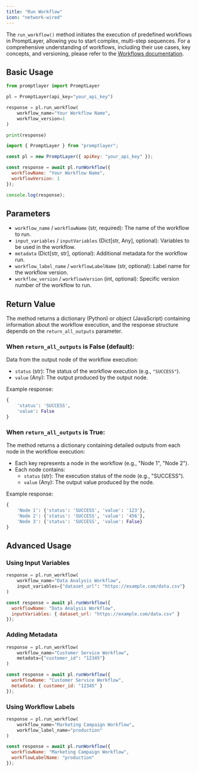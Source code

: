 ```yaml
---
title: "Run Workflow"
icon: "network-wired"
---
```


The `run_workflow()` method initiates the execution of predefined workflows in PromptLayer, allowing you to start complex, multi-step sequences. For a comprehensive understanding of workflows, including their use cases, key concepts, and versioning, please refer to the [Workflows documentation](/why-promptlayer/workflows).

## Basic Usage

<CodeGroup>

```python Python
from promptlayer import PromptLayer

pl = PromptLayer(api_key="your_api_key")

response = pl.run_workflow(
    workflow_name="Your Workflow Name",
    workflow_version=1
)

print(response)
```

```js JavaScript
import { PromptLayer } from "promptlayer";

const pl = new PromptLayer({ apiKey: "your_api_key" });

const response = await pl.runWorkflow({
  workflowName: "Your Workflow Name",
  workflowVersion: 1
});

console.log(response);
```

</CodeGroup>

## Parameters

- `workflow_name` / `workflowName` (str, required): The name of the workflow to run.
- `input_variables` / `inputVariables` (Dict[str, Any], optional): Variables to be used in the workflow.
- `metadata` (Dict[str, str], optional): Additional metadata for the workflow run.
- `workflow_label_name` / `workflowLabelName` (str, optional): Label name for the workflow version.
- `workflow_version` / `workflowVersion` (int, optional): Specific version number of the workflow to run.

## Return Value

The method returns a dictionary (Python) or object (JavaScript) containing information about the workflow execution, and the response structure depends on the `return_all_outputs` parameter.

### When `return_all_outputs` is False (default):

Data from the output node of the workflow execution:
- `status` (str): The status of the workflow execution (e.g., `"SUCCESS"`).
- `value` (Any): The output produced by the output node.

Example response:
```python
{
    'status': 'SUCCESS',
    'value': False
}
```

### When `return_all_outputs` is True:

The method returns a dictionary containing detailed outputs from each node in the workflow execution:
- Each key represents a node in the workflow (e.g., "Node 1", "Node 2").
- Each node contains:
  - `status` (str): The execution status of the node (e.g., "SUCCESS").
  - `value` (Any): The output value produced by the node.

Example response:
```python
{
    'Node 1': {'status': 'SUCCESS', 'value': '123'},
    'Node 2': {'status': 'SUCCESS', 'value': '456'},
    'Node 3': {'status': 'SUCCESS', 'value': False}
}
```

## Advanced Usage

### Using Input Variables

<CodeGroup>

```python Python
response = pl.run_workflow(
    workflow_name="Data Analysis Workflow",
    input_variables={"dataset_url": "https://example.com/data.csv"}
)
```

```js JavaScript
const response = await pl.runWorkflow({
  workflowName: "Data Analysis Workflow",
  inputVariables: { dataset_url: "https://example.com/data.csv" }
});
```

</CodeGroup>

### Adding Metadata

<CodeGroup>

```python Python
response = pl.run_workflow(
    workflow_name="Customer Service Workflow",
    metadata={"customer_id": "12345"}
)
```

```js JavaScript
const response = await pl.runWorkflow({
  workflowName: "Customer Service Workflow",
  metadata: { customer_id: "12345" }
});
```

</CodeGroup>

### Using Workflow Labels

<CodeGroup>

```python Python
response = pl.run_workflow(
    workflow_name="Marketing Campaign Workflow",
    workflow_label_name="production"
)
```

```js JavaScript
const response = await pl.runWorkflow({
  workflowName: "Marketing Campaign Workflow",
  workflowLabelName: "production"
});
```

</CodeGroup>
